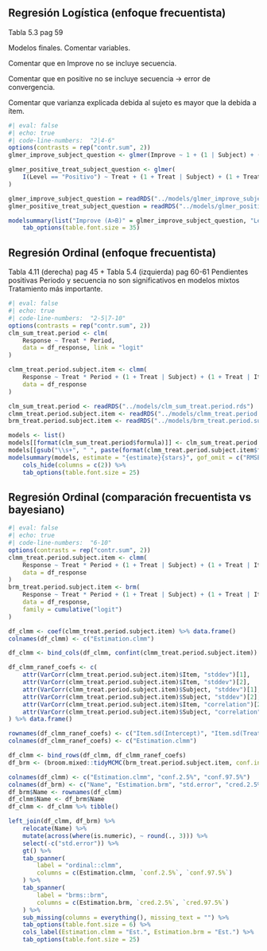 

## Regresión Logística (enfoque frecuentista)


::: {.notes}
Tabla 5.3 pag 59

Modelos finales. Comentar variables.

Comentar que en Improve no se incluye secuencia.

Comentar que en positive no se incluye secuencia -> error de convergencia.

Comentar que varianza explicada debida al sujeto es mayor que la debida a ítem.
:::


```r
#| eval: false
#| echo: true
#| code-line-numbers:  "2|4-6"
options(contrasts = rep("contr.sum", 2))
glmer_improve_subject_question <- glmer(Improve ~ 1 + (1 | Subject) + (1 | Item), family = "binomial", data = df_improve)

glmer_positive_treat_subject_question <- glmer(
    I(Level == "Positivo") ~ Treat + (1 + Treat | Subject) + (1 + Treat | Item), family = "binomial", df_response
)
```


```r
glmer_improve_subject_question = readRDS("../models/glmer_improve_subject_question.rds")
glmer_positive_treat_subject_question = readRDS("../models/glmer_positive_treat_subject_question.rds")

modelsummary(list("Improve (A>B)" = glmer_improve_subject_question, "Level == 'Positivo'" = glmer_positive_treat_subject_question), estimate = "{estimate}{stars}", metrics = c("AIC", "BIC", "Log.Lik."), gof_omit = "RMSE|R2|ICC", output = "gt") %>%
    tab_options(table.font.size = 35)
```

## Regresión Ordinal (enfoque frecuentista) {auto-animate=true}


::: {.notes}
Tabla 4.11 (derecha) pag 45 + Tabla 5.4 (izquierda) pag 60-61
Pendientes positivas
Periodo y secuencia no son significativos en modelos mixtos
Tratamiento más importante.
:::

::: {data-id="code_ordinal"}
```r
#| eval: false
#| echo: true
#| code-line-numbers:  "2-5|7-10"
options(contrasts = rep("contr.sum", 2))
clm_sum_treat.period <- clm(
    Response ~ Treat * Period,
    data = df_response, link = "logit"
)

clmm_treat.period.subject.item <- clmm(
    Response ~ Treat * Period + (1 + Treat | Subject) + (1 + Treat | Item),
    data = df_response
)
```

:::

::: {data-id="table_ordinal"}

```r
clm_sum_treat.period <- readRDS("../models/clm_sum_treat.period.rds")
clmm_treat.period.subject.item <- readRDS("../models/clmm_treat.period.subject.item.rds")
brm_treat.period.subject.item <- readRDS("../models/brm_treat.period.subject.item.rds")

models <- list()
models[[format(clm_sum_treat.period$formula)]] <- clm_sum_treat.period
models[[gsub("\\s+", " ", paste(format(clmm_treat.period.subject.item$formula, trim = T), collapse = ""))]] <- clmm_treat.period.subject.item
modelsummary(models, estimate = "{estimate}{stars}", gof_omit = c("RMSE"), statistic = c("std.error", "conf.int"), metrics = c("AIC", "BIC", "Log.Lik."), shape = term:contrast ~ model + statistic, output = "gt") %>%
    cols_hide(columns = c(2)) %>%
    tab_options(table.font.size = 25)
```

:::


## Regresión Ordinal (comparación frecuentista vs bayesiano) {auto-animate=true}

::: {data-id="code_ordinal"}
```r
#| eval: false
#| echo: true
#| code-line-numbers:  "6-10"
options(contrasts = rep("contr.sum", 2))
clmm_treat.period.subject.item <- clmm(
    Response ~ Treat * Period + (1 + Treat | Subject) + (1 + Treat | Item),
    data = df_response
)
brm_treat.period.subject.item <- brm(
    Response ~ Treat * Period + (1 + Treat | Subject) + (1 + Treat | Item),
    data = df_response,
    family = cumulative("logit")
)
```
:::

::: {data-id="table_ordinal"}

```r
df_clmm <- coef(clmm_treat.period.subject.item) %>% data.frame()
colnames(df_clmm) <- c("Estimation.clmm")

df_clmm <- bind_cols(df_clmm, confint(clmm_treat.period.subject.item))

df_clmm_ranef_coefs <- c(
    attr(VarCorr(clmm_treat.period.subject.item)$Item, "stddev")[1],
    attr(VarCorr(clmm_treat.period.subject.item)$Item, "stddev")[2],
    attr(VarCorr(clmm_treat.period.subject.item)$Subject, "stddev")[1],
    attr(VarCorr(clmm_treat.period.subject.item)$Subject, "stddev")[2],
    attr(VarCorr(clmm_treat.period.subject.item)$Item, "correlation")[2, 1],
    attr(VarCorr(clmm_treat.period.subject.item)$Subject, "correlation")[2, 1]
) %>% data.frame()

rownames(df_clmm_ranef_coefs) <- c("Item.sd(Intercept)", "Item.sd(Treat1)", "Subject.sd(Intercept)", "Subject.sd(Treat1)", "Item.cor(Intercept,Treat1)", "Subject.cor(Intercept,Treat1)")
colnames(df_clmm_ranef_coefs) <- c("Estimation.clmm")

df_clmm <- bind_rows(df_clmm, df_clmm_ranef_coefs)
df_brm <- (broom.mixed::tidyMCMC(brm_treat.period.subject.item, conf.int = T))[1:13, ]

colnames(df_clmm) <- c("Estimation.clmm", "conf.2.5%", "conf.97.5%")
colnames(df_brm) <- c("Name", "Estimation.brm", "std.error", "cred.2.5%", "cred.97.5%")
df_brm$Name <- rownames(df_clmm)
df_clmm$Name <- df_brm$Name
df_clmm <- df_clmm %>% tibble()

left_join(df_clmm, df_brm) %>%
    relocate(Name) %>%
    mutate(across(where(is.numeric), ~ round(., 3))) %>%
    select(-c("std.error")) %>%
    gt() %>%
    tab_spanner(
        label = "ordinal::clmm",
        columns = c(Estimation.clmm, `conf.2.5%`, `conf.97.5%`)
    ) %>%
    tab_spanner(
        label = "brms::brm",
        columns = c(Estimation.brm, `cred.2.5%`, `cred.97.5%`)
    ) %>%
    sub_missing(columns = everything(), missing_text = "") %>%
    tab_options(table.font.size = 6) %>%
    cols_label(Estimation.clmm = "Est.", Estimation.brm = "Est.") %>%
    tab_options(table.font.size = 25)
```

:::

